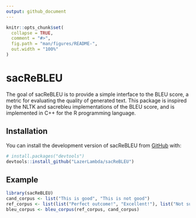 ```yaml
---
output: github_document
---
```


<!-- README.md is generated from README.Rmd. Please edit that file -->

```r
knitr::opts_chunk$set(
  collapse = TRUE,
  comment = "#>",
  fig.path = "man/figures/README-",
  out.width = "100%"
)
```

# sacReBLEU

<!-- badges: start -->
<!-- badges: end -->

The goal of sacReBLEU is to provide a simple interface to the BLEU score, a metric for evaluating the quality of generated text.
This package is inspired by the NLTK and sacrebleu implementations of the BLEU score, and is implemented in C++ for the R programming language.

## Installation

You can install the development version of sacReBLEU from [GitHub](https://github.com/) with:

``` r
# install.packages("devtools")
devtools::install_github("LazerLambda/sacReBLEU")
```

## Example

```r
library(sacReBLEU)
cand_corpus <- list("This is good", "This is not good")
ref_corpus <- list(list("Perfect outcome!", "Excellent!"), list("Not sufficient.", "Horrible."))
bleu_corpus <- bleu_corpus(ref_corpus, cand_corpus)
```


